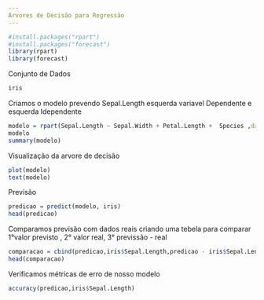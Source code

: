 ---
Árvores de Decisão para Regressão
---

```{r}
#install.packages("rpart")
#install.packages("forecast")
library(rpart)
library(forecast)
```
Conjunto de Dados
```{r}
iris
```
Criamos o modelo prevendo Sepal.Length
esquerda variavel Dependente e esquerda Idependente 
```{r}
modelo = rpart(Sepal.Length ~ Sepal.Width + Petal.Length +  Species ,data=iris)
modelo
summary(modelo)
```
Visualização da arvore de decisão 
```{r}
plot(modelo)
text(modelo)
```
Previsão
```{r}
predicao = predict(modelo, iris)
head(predicao)
```
Comparamos previsão com dados reais
criando uma tebela para comparar 1°valor previsto , 2° valor real, 3° previssão - real
```{r}
comparacao = cbind(predicao,iris$Sepal.Length,predicao - iris$Sepal.Length )
head(comparacao)
```
Verificamos métricas de erro de nosso modelo
```{r}
accuracy(predicao,iris$Sepal.Length)
```


